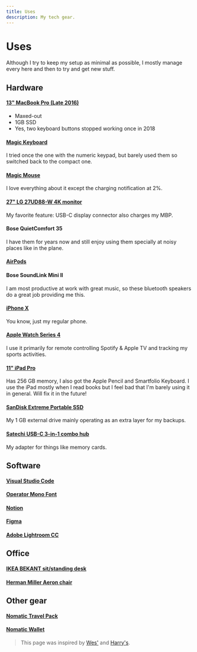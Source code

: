 ```yaml
---
title: Uses
description: My tech gear.
---
```


# Uses

Although I try to keep my setup as minimal as possible, I mostly manage every here and then to try and get new stuff.

## Hardware

#### [13" MacBook Pro (Late 2016)](https://www.apple.com/macbook-pro)

- Maxed-out
- 1GB SSD
- Yes, two keyboard buttons stopped working once in 2018

#### [Magic Keyboard](https://store.storeimages.cdn-apple.com/4982/as-images.apple.com/is/MLA22LL?wid=890&hei=890&fmt=jpeg&qlt=95&op_usm=0.5,0.5&.v=1496944005839)

I tried once the one with the numeric keypad, but barely used them so switched back to the compact one.

#### [Magic Mouse](https://store.storeimages.cdn-apple.com/4982/as-images.apple.com/is/MLA02?wid=890&hei=890&fmt=jpeg&qlt=80&op_usm=0.5,0.5&.v=1564098735372)

I love everything about it except the charging notification at 2%.

#### [27" LG 27UD88-W 4K monitor](https://www.lg.com/us/monitors/lg-27UD88-W-4k-uhd-led-monitor)

My favorite feature: USB-C display connector also charges my MBP.

#### Bose QuietComfort 35

I have them for years now and still enjoy using them specially at noisy places like in the plane.

#### [AirPods](https://www.apple.com/airpods)

#### Bose SoundLink Mini II

I am most productive at work with great music, so these bluetooth speakers do a great job providing me this.

#### [iPhone X](https://www.apple.com/iphone)

You know, just my regular phone.

#### [Apple Watch Series 4](https://www.apple.com/watch)

I use it primarily for remote controlling Spotify & Apple TV and tracking my sports activities.

#### [11" iPad Pro](https://www.apple.com/ipad)

Has 256 GB memory, I also got the Apple Pencil and Smartfolio Keyboard. I use the iPad mostly when I read books but I feel bad that I'm barely using it in general. Will fix it in the future!

#### [SanDisk Extreme Portable SSD](https://www.sandisk.com/home/ssd/extreme-portable-ssd)

My 1 GB external drive mainly operating as an extra layer for my backups.

#### [Satechi USB-C 3-in-1 combo hub](https://satechi.net/products/satechi-type-c-usb-3-0-3-in-1-combo-hub)

My adapter for things like memory cards.

## Software

#### [Visual Studio Code](https://code.visualstudio.com/)

#### [Operator Mono Font](https://www.typography.com/fonts/operator/styles)

#### [Notion](https://www.notion.so)

#### [Figma](https://figma.com)

#### [Adobe Lightroom CC](https://adobe.com/lightroom)

## Office

#### [IKEA BEKANT sit/standing desk](https://www.ikea.com/us/en/catalog/products/S49022538)

#### [Herman Miller Aeron chair](https://www.hermanmiller.com/en_eur/products/seating/office-chairs/aeron-chairs)

## Other gear

#### [Nomatic Travel Pack](https://www.nomatic.com/products/the-nomatic-travel-pack)

#### [Nomatic Wallet](https://www.nomatic.com/products/wallet)

> This page was inspired by [Wes'](https://wesbos.com/uses) and [Harry's](https://csswizardry.com/uses).
